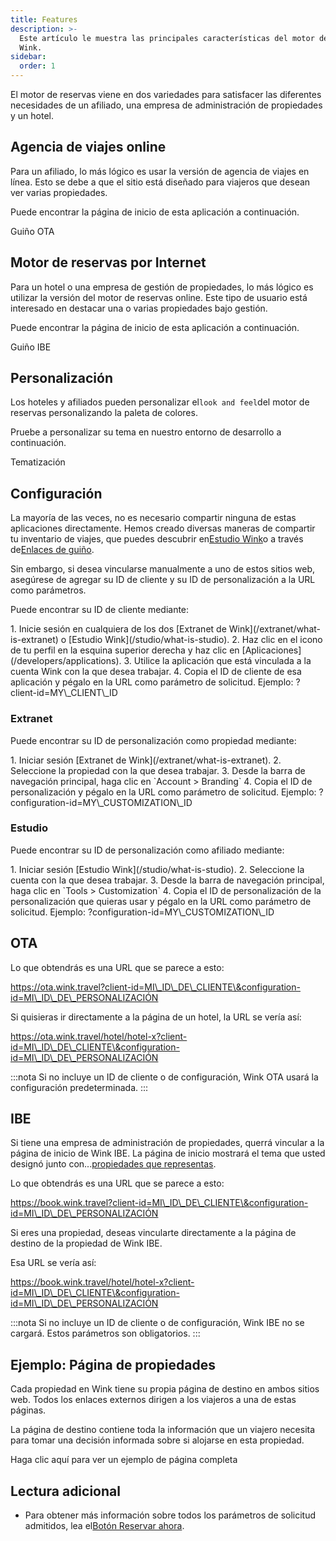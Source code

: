 ```yaml
---
title: Features
description: >-
  Este artículo le muestra las principales características del motor de reservas
  Wink.
sidebar:
  order: 1
---
```


El motor de reservas viene en dos variedades para satisfacer las diferentes necesidades de un afiliado, una empresa de administración de propiedades y un hotel.

## Agencia de viajes online

Para un afiliado, lo más lógico es usar la versión de agencia de viajes en línea. Esto se debe a que el sitio está diseñado para viajeros que desean ver varias propiedades.

Puede encontrar la página de inicio de esta aplicación a continuación.

<LinkButton href="https://ota.wink.travel/home" variant="secondary" icon="external" target="_blank">
  Guiño OTA
</LinkButton>


## Motor de reservas por Internet

Para un hotel o una empresa de gestión de propiedades, lo más lógico es utilizar la versión del motor de reservas online. Este tipo de usuario está interesado en destacar una o varias propiedades bajo gestión.

Puede encontrar la página de inicio de esta aplicación a continuación.

<LinkButton href="https://book.wink.travel/home?client-id=client-1∓configuration-id=d906a163-5cee-4198-a170-2bedf2407f5f" variant="secondary" icon="external" target="_blank">
  Guiño IBE
</LinkButton>


## Personalización

Los hoteles y afiliados pueden personalizar el`look and feel`del motor de reservas personalizando la paleta de colores.

Pruebe a personalizar su tema en nuestro entorno de desarrollo a continuación.

<LinkButton href="https://docs.wink.travel/web-component" variant="secondary" icon="external" target="_blank">
  Tematización
</LinkButton>


## Configuración

La mayoría de las veces, no es necesario compartir ninguna de estas aplicaciones directamente. Hemos creado diversas maneras de compartir tu inventario de viajes, que puedes descubrir en[Estudio Wink](/studio/what-is-studio)o a través de[Enlaces de guiño](/link-manager/wink-links).

Sin embargo, si desea vincularse manualmente a uno de estos sitios web, asegúrese de agregar su ID de cliente y su ID de personalización a la URL como parámetros.

Puede encontrar su ID de cliente mediante:

<Steps>
  1. Inicie sesión en cualquiera de los dos [Extranet de Wink](/extranet/what-is-extranet) o [Estudio Wink](/studio/what-is-studio).
  2. Haz clic en el icono de tu perfil en la esquina superior derecha y haz clic en [Aplicaciones](/developers/applications).
  3. Utilice la aplicación que está vinculada a la cuenta Wink con la que desea trabajar.
  4. Copia el ID de cliente de esa aplicación y pégalo en la URL como parámetro de solicitud. Ejemplo: ?client-id=MY\_CLIENT\_ID
</Steps>


### Extranet

Puede encontrar su ID de personalización como propiedad mediante:

<Steps>
  1. Iniciar sesión [Extranet de Wink](/extranet/what-is-extranet).
  2. Seleccione la propiedad con la que desea trabajar.
  3. Desde la barra de navegación principal, haga clic en `Account > Branding`
  4. Copia el ID de personalización y pégalo en la URL como parámetro de solicitud. Ejemplo: ?configuration-id=MY\_CUSTOMIZATION\_ID
</Steps>


### Estudio

Puede encontrar su ID de personalización como afiliado mediante:

<Steps>
  1. Iniciar sesión [Estudio Wink](/studio/what-is-studio).
  2. Seleccione la cuenta con la que desea trabajar.
  3. Desde la barra de navegación principal, haga clic en `Tools > Customization`
  4. Copia el ID de personalización de la personalización que quieras usar y pégalo en la URL como parámetro de solicitud. Ejemplo: ?configuration-id=MY\_CUSTOMIZATION\_ID
</Steps>


## OTA

Lo que obtendrás es una URL que se parece a esto:

https://ota.wink.travel?client-id=MI\_ID\_DE\_CLIENTE\&configuration-id=MI\_ID\_DE\_PERSONALIZACIÓN

Si quisieras ir directamente a la página de un hotel, la URL se vería así:

https://ota.wink.travel/hotel/hotel-x?client-id=MI\_ID\_DE\_CLIENTE\&configuration-id=MI\_ID\_DE\_PERSONALIZACIÓN

:::nota
Si no incluye un ID de cliente o de configuración, Wink OTA usará la configuración predeterminada.
:::

## IBE

Si tiene una empresa de administración de propiedades, querrá vincular a la página de inicio de Wink IBE. La página de inicio mostrará el tema que usted designó junto con...[propiedades que representas](/studio/agency-representation).

Lo que obtendrás es una URL que se parece a esto:

https://book.wink.travel?client-id=MI\_ID\_DE\_CLIENTE\&configuration-id=MI\_ID\_DE\_PERSONALIZACIÓN

Si eres una propiedad, deseas vincularte directamente a la página de destino de la propiedad de Wink IBE.

Esa URL se vería así:

https://book.wink.travel/hotel/hotel-x?client-id=MI\_ID\_DE\_CLIENTE\&configuration-id=MI\_ID\_DE\_PERSONALIZACIÓN

:::nota
Si no incluye un ID de cliente o de configuración, Wink IBE no se cargará. Estos parámetros son obligatorios.
:::

## Ejemplo: Página de propiedades

Cada propiedad en Wink tiene su propia página de destino en ambos sitios web. Todos los enlaces externos dirigen a los viajeros a una de estas páginas.

La página de destino contiene toda la información que un viajero necesita para tomar una decisión informada sobre si alojarse en esta propiedad.

<LinkButton href="https://res.cloudinary.com/traveliko/image/upload/v1725851770/academy/hotel-sensai.jpg" variant="secondary" icon="external" target="_blank">
  Haga clic aquí para ver un ejemplo de página completa
</LinkButton>


## Lectura adicional

* Para obtener más información sobre todos los parámetros de solicitud admitidos, lea el[Botón Reservar ahora](/guides/the-book-now-button).

